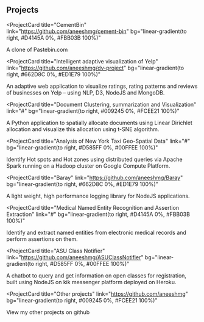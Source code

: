## Projects

<ProjectCard
  title="CementBin"
  link="https://github.com/aneeshmg/cement-bin"
  bg="linear-gradient(to right, #D4145A 0%, #FBB03B 100%)"
>
  A clone of Pastebin.com
</ProjectCard>

<ProjectCard
  title="Intelligent adaptive visualization of Yelp"
  link="https://github.com/aneeshmg/dv-project"
  bg="linear-gradient(to right, #662D8C 0%, #ED1E79 100%)"
>
  An adaptive web application to visualize ratings, rating patterns and reviews of businesses on Yelp – using NLP, D3, NodeJS and MongoDB.
</ProjectCard>

<ProjectCard
  title="Document Clustering, summarization and Visualization"
  link="#"
  bg="linear-gradient(to right, #009245 0%, #FCEE21 100%)"
>
  A Python application to spatially allocate documents using Linear Dirichlet allocation and visualize this allocation using t-SNE algorithm.
</ProjectCard>

<ProjectCard
  title="Analysis of New York Taxi Geo-Spatial Data"
  link="#"
  bg="linear-gradient(to right, #D585FF 0%, #00FFEE 100%)"
>
  Identify Hot spots and Hot zones using distributed queries via Apache Spark running on a Hadoop cluster on Google Compute Platform.
</ProjectCard>

<ProjectCard
  title="Baray"
  link="https://github.com/aneeshmg/Baray"
  bg="linear-gradient(to right, #662D8C 0%, #ED1E79 100%)"
>
  A light weight, high performance logging library for NodeJS applications.
</ProjectCard>

<ProjectCard
  title="Medical Named Entity Recognition and Assertion Extraction"
  link="#"
  bg="linear-gradient(to right, #D4145A 0%, #FBB03B 100%)"
>
  Identify and extract named entities from electronic medical records and perform assertions on them.
</ProjectCard>

<ProjectCard
  title="ASU Class Notifier"
  link="https://github.com/aneeshmg/ASUClassNotifier"
  bg="linear-gradient(to right, #D585FF 0%, #00FFEE 100%)"
>
  A chatbot to query and get information on open classes for registration, built using NodeJS on kik messenger platform deployed on Heroku.
</ProjectCard>

<ProjectCard
  title="Other projects"
  link="https://github.com/aneeshmg"
  bg="linear-gradient(to right, #009245 0%, #FCEE21 100%)"
>
  View my other projects on github
</ProjectCard>
